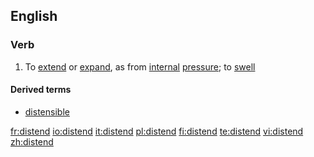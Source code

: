 ==English==

===Verb===
{{en-verb}}

# To [[extend]] or [[expand]], as from [[internal]] [[pressure]]; to [[swell]]

====Derived terms====
* [[distensible]]

[[fr:distend]]
[[io:distend]]
[[it:distend]]
[[pl:distend]]
[[fi:distend]]
[[te:distend]]
[[vi:distend]]
[[zh:distend]]